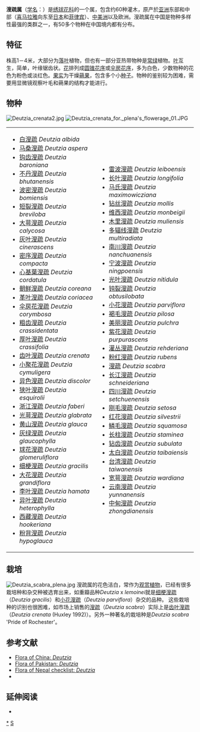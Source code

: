 {{Automatic taxobox
| taxon = Deutzia
| image = Deutzia gracilis.jpg
| image_caption = [[细梗溲疏|细梗溲疏]] ''Deutzia gracilis''
| authority = Thunb.
| subdivision_ranks = 种
| subdivision = [[#物种|见本文。]]
|}}

'''溲疏属'''（[[学名|学名]]：''{{lang|la|Deutzia}}''）是[[绣球花科|绣球花科]]的一个属，包含约60种灌木，原产於[[亚洲|亚洲]]东部和中部（[[喜马拉雅|喜马拉雅]]向东至[[日本|日本]]和[[菲律宾|菲律宾]]）、[[中美洲|中美洲]]以及欧洲。溲疏属在中国是物种多样性最强的类群之一，有50多个物种在中国境内都有分布。

== 特征 ==
株高1－4米，大部分为[[落叶|落叶]]植物，但也有一部分亚热带物种是[[常绿|常绿]]植物。[[叶|叶]]互生，简单，叶缘锯齿状。[[花|花]]排列成[[圆锥花序|圆锥花序]]或[[伞房花序|伞房花序]]，多为白色，少数物种的花色为粉色或淡红色。[[果实|果实]]为干燥[[蒴果|蒴果]]，包含多个小[[种子|种子]]。物种的鉴别较为困难，需要用显微镜观察叶毛和蒴果的结构才能进行。

== 物种 ==
[[File:Deutzia_crenata2.jpg|right]]
[[File:Deutzia_crenata_for._plena's_flowerage_01.JPG|right]]
{|
|- valign=top
|
*[[白溲疏|白溲疏]] ''Deutzia albida''
*[[马桑溲疏|马桑溲疏]] ''Deutzia aspera''
*[[钩齿溲疏|钩齿溲疏]] ''Deutzia baroniana''
*[[不丹溲疏|不丹溲疏]] ''Deutzia bhutanensis''
*[[波密溲疏|波密溲疏]] ''Deutzia bomiensis''
*[[短裂溲疏|短裂溲疏]] ''Deutzia breviloba''
*[[大萼溲疏|大萼溲疏]] ''Deutzia calycosa''
*[[灰叶溲疏|灰叶溲疏]] ''Deutzia cinerascens''
*[[密序溲疏|密序溲疏]] ''Deutzia compacta''
*[[心基葉溲疏|心基葉溲疏]] ''Deutzia cordatula''
*[[朝鲜溲疏|朝鲜溲疏]] ''Deutzia coreana''
*[[革叶溲疏|革叶溲疏]] ''Deutzia coriacea''
*[[伞房花溲疏|伞房花溲疏]] ''Deutzia corymbosa''
*[[粗齿溲疏|粗齿溲疏]] ''Deutzia crassidentata''
*[[厚叶溲疏|厚叶溲疏]] ''Deutzia crassifolia''
*[[齿叶溲疏|齿叶溲疏]] ''Deutzia crenata''
*[[小聚花溲疏|小聚花溲疏]] ''Deutzia cymuligera''
*[[异色溲疏|异色溲疏]] ''Deutzia discolor''
*[[狭叶溲疏|狭叶溲疏]] ''Deutzia esquirolii''
*[[浙江溲疏|浙江溲疏]] ''Deutzia faberi''
*[[光萼溲疏|光萼溲疏]] ''Deutzia glabrata''
*[[黄山溲疏|黄山溲疏]] ''Deutzia glauca''
*[[灰绿溲疏|灰绿溲疏]] ''Deutzia glaucophylla''
*[[球花溲疏|球花溲疏]] ''Deutzia glomeruliflora''
*[[细梗溲疏|细梗溲疏]] ''Deutzia gracilis''
*[[大花溲疏|大花溲疏]] ''Deutzia grandiflora''
*[[李叶溲疏|李叶溲疏]] ''Deutzia hamata''
*[[异叶溲疏|异叶溲疏]] ''Deutzia heterophylla''
*[[西藏溲疏|西藏溲疏]] ''Deutzia hookeriana''
*[[粉背溲疏|粉背溲疏]] ''Deutzia hypoglauca''
|
*[[雷波溲疏|雷波溲疏]] ''Deutzia leiboensis''
*[[长叶溲疏|长叶溲疏]] ''Deutzia longifolia''
*[[马氏溲疏|马氏溲疏]] ''Deutzia maximowicziana''
*[[钻丝溲疏|钻丝溲疏]] ''Deutzia mollis''
*[[维西溲疏|维西溲疏]] ''Deutzia monbeigii''
*[[木里溲疏|木里溲疏]] ''Deutzia muliensis''
*[[多辐线溲疏|多辐线溲疏]] ''Deutzia multiradiata''
*[[南川溲疏|南川溲疏]] ''Deutzia nanchuanensis''
*[[宁波溲疏|宁波溲疏]] ''Deutzia ningpoensis''
*[[光叶溲疏|光叶溲疏]] ''Deutzia nitidula''
*[[钝裂溲疏|钝裂溲疏]] ''Deutzia obtusilobata''
*[[小花溲疏|小花溲疏]] ''Deutzia parviflora''
*[[褐毛溲疏|褐毛溲疏]] ''Deutzia pilosa''
*[[美丽溲疏|美丽溲疏]] ''Deutzia pulchra''
*[[紫花溲疏|紫花溲疏]] ''Deutzia purpurascens''
*[[灌丛溲疏|灌丛溲疏]] ''Deutzia rehderiana''
*[[粉红溲疏|粉红溲疏]] ''Deutzia rubens''
*[[溲疏|溲疏]] ''Deutzia scabra''
*[[长江溲疏|长江溲疏]] ''Deutzia schneideriana''
*[[四川溲疏|四川溲疏]] ''Deutzia setchuenensis''
*[[刚毛溲疏|刚毛溲疏]] ''Deutzia setosa''
*[[红花溲疏|红花溲疏]] ''Deutzia silvestrii''
*[[鳞毛溲疏|鳞毛溲疏]] ''Deutzia squamosa''
*[[长柱溲疏|长柱溲疏]] ''Deutzia staminea''
*[[钻齿溲疏|钻齿溲疏]] ''Deutzia subulata''
*[[太白溲疏|太白溲疏]] ''Deutzia taibaiensis''
*[[台湾溲疏|台湾溲疏]] ''Deutzia taiwanensis''
*[[宽萼溲疏|宽萼溲疏]] ''Deutzia wardiana''
*[[云南溲疏|云南溲疏]] ''Deutzia yunnanensis''
*[[中甸溲疏|中甸溲疏]] ''Deutzia zhongdianensis''
|}

==栽培==
[[File:Deutzia_scabra_plena.jpg|left]]
溲疏属的花色洁白，常作为[[观赏植物|观赏植物]]，已经有很多栽培种和杂交种被选育出来，如重瓣品种''Deutzia'' x ''lemoinei''就是[[细梗溲疏|细梗溲疏]]（''Deutzia gracilis''）和[[小花溲疏|小花溲疏]]（''Deutzia parviflora''）杂交的品种。 这些栽培种的识别也很困难，如市场上销售的[[溲疏|溲疏]]（''Deutzia scabra''）实际上是[[齿叶溲疏|齿叶溲疏]]（''Deutzia crenata'' (Huxley 1992)）。另外一种著名的栽培种是''Deutzia scabra'' 'Pride of Rochester'。{{clear|left}}

==参考文献==
{{Reflist}}
* [http://www.efloras.org/florataxon.aspx?flora_id=2&taxon_id=109728 Flora of China: ''Deutzia''] {{Wayback|url=http://www.efloras.org/florataxon.aspx?flora_id=2&taxon_id=109728 |date=20170921144220 }}
* [http://www.efloras.org/florataxon.aspx?flora_id=5&taxon_id=109728 Flora of Pakistan: ''Deutzia''] {{Wayback|url=http://www.efloras.org/florataxon.aspx?flora_id=5&taxon_id=109728 |date=20200714234010 }}
* [http://www.efloras.org/florataxon.aspx?flora_id=110&taxon_id=109728 Flora of Nepal checklist: ''Deutzia''] {{Wayback|url=http://www.efloras.org/florataxon.aspx?flora_id=110&taxon_id=109728 |date=20200714234045 }}
* {{cite book | first=Anthony (ed.) | last=Huxley | title=New RHS Dictionary of Gardening | publisher=Macmillan Press | location=London | year=1992 | isbn=0-333-47494-5}}

== 延伸阅读 ==
{{Wikisource further reading}}

{{Commons category|Deutzia}}
*{{zh-hans}}{{CVH|Deutzia}}
{{Taxonbar|from=Q157860}}

[[Category:溲疏属|*]]
[[Category:绣球花科|S]]